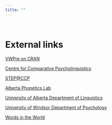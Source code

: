 ---
title: ""
---

<BR>

# External links 

<a href="https://cran.r-project.org/web/packages/VWPre/index.html" target="_blank">VWPre on CRAN</a> 

<a href="http://ccp.artsrn.ualberta.ca/" target="_blank">Centre for Comparative Psycholinguistics</a>

<a href="http://ccp.artsrn.ualberta.ca/stepccp/" target="_blank">STEP@CCP</a>

<a href="http://aphl.artsrn.ualberta.ca/" target="_blank">Alberta Phonetics Lab</a>

<a href="http://www.linguistics.ualberta.ca/" target="_blank">University of Alberta Department of Linguistics</a>

<a href="http://uwindsor.ca/psychology/" target="_blank">University of Windsor Department of Psychology</a>

<a href="http://wordsintheworld.ca/" target="_blank">Words in the World</a>

<br><br>